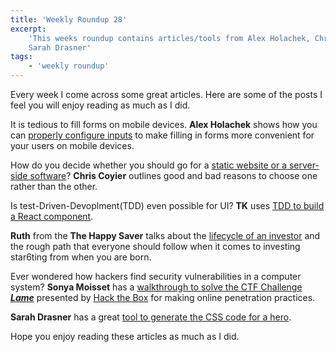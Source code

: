 ```yaml
---
title: 'Weekly Roundup 28'
excerpt:
    'This weeks roundup contains articles/tools from Alex Holachek, Chris Coyier, TK, The Happy Saver, Sonya Moisset and
    Sarah Drasner'
tags:
    - 'weekly roundup'
---
```


Every week I come across some great articles. Here are some of the posts I feel you will enjoy reading as much as I did.

It is tedious to fill forms on mobile devices. **Alex Holachek** shows how you can
[properly configure inputs](https://css-tricks.com/better-form-inputs-for-better-mobile-user-experiences/) to make
filling in forms more convenient for your users on mobile devices.

How do you decide whether you should go for a
[static website or a server-side software](https://css-tricks.com/static-or-not/)? **Chris Coyier** outlines good and
bad reasons to choose one rather than the other.

Is test-Driven-Devoplment(TDD) even possible for UI? **TK** uses
[TDD to build a React component](https://www.freecodecamp.org/news/tdd-functions-and-react-components/).

**Ruth** from the **The Happy Saver** talks about the
[lifecycle of an investor](https://www.thehappysaver.com/blog/the-life-cycle-of-an-investor) and the rough path that
everyone should follow when it comes to investing star6ting from when you are born.

Ever wondered how hackers find security vulnerabilities in a computer system? **Sonya Moisset** has a
[walkthrough to solve the CTF Challenge **_Lame_**](https://www.freecodecamp.org/news/keep-calm-and-hack-the-box-lame/)
presented by [Hack the Box](https://www.hackthebox.eu/) for making online penetration practices.

**Sarah Drasner** has a great [tool to generate the CSS code for a hero](https://hero-generator.netlify.app/).

Hope you enjoy reading these articles as much as I did.
